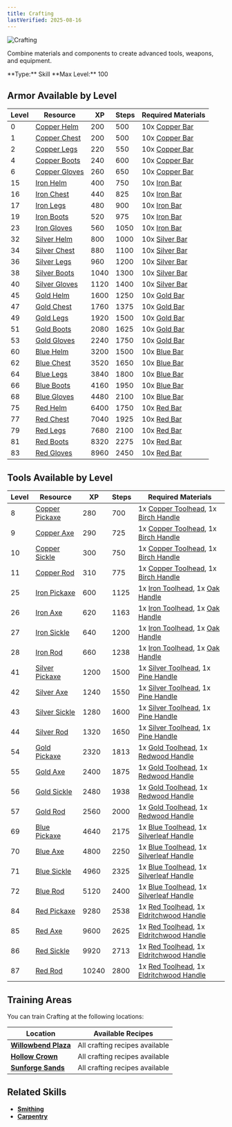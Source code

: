 ```yaml
---
title: Crafting
lastVerified: 2025-08-16
---
```


<div className="mb-8 flex items-start gap-6">
  <div className="flex-shrink-0">
    <img
      src="/assets/icons/crafting.png"
      alt="Crafting"
      className="h-24 w-24 rounded-lg border"
    />
  </div>
  <div className="flex-1">
    <div className="space-y-2">
      <p className="text-muted-foreground text-lg">
        Combine materials and components to create advanced tools, weapons, and
        equipment.
      </p>
      <div className="flex flex-wrap gap-4 text-sm">
        <span className="rounded-md bg-green-100 px-2 py-1 dark:bg-green-900">
          **Type:** Skill
        </span>
        <span className="rounded-md bg-purple-100 px-2 py-1 dark:bg-purple-900">
          **Max Level:** 100
        </span>
      </div>
    </div>
  </div>
</div>

## Armor Available by Level

| Level | Resource                                              | XP   | Steps | Required Materials                                      |
| ----- | ----------------------------------------------------- | ---- | ----- | ------------------------------------------------------- |
| 0     | [Copper Helm](/docs/items/individual/copper_helm)     | 200  | 500   | 10x [Copper Bar](/docs/resources/individual/copper_bar) |
| 1     | [Copper Chest](/docs/items/individual/copper_chest)   | 200  | 500   | 10x [Copper Bar](/docs/resources/individual/copper_bar) |
| 2     | [Copper Legs](/docs/items/individual/copper_legs)     | 220  | 550   | 10x [Copper Bar](/docs/resources/individual/copper_bar) |
| 4     | [Copper Boots](/docs/items/individual/copper_boots)   | 240  | 600   | 10x [Copper Bar](/docs/resources/individual/copper_bar) |
| 6     | [Copper Gloves](/docs/items/individual/copper_gloves) | 260  | 650   | 10x [Copper Bar](/docs/resources/individual/copper_bar) |
| 15    | [Iron Helm](/docs/items/individual/iron_helm)         | 400  | 750   | 10x [Iron Bar](/docs/resources/individual/iron_bar)     |
| 16    | [Iron Chest](/docs/items/individual/iron_chest)       | 440  | 825   | 10x [Iron Bar](/docs/resources/individual/iron_bar)     |
| 17    | [Iron Legs](/docs/items/individual/iron_legs)         | 480  | 900   | 10x [Iron Bar](/docs/resources/individual/iron_bar)     |
| 19    | [Iron Boots](/docs/items/individual/iron_boots)       | 520  | 975   | 10x [Iron Bar](/docs/resources/individual/iron_bar)     |
| 23    | [Iron Gloves](/docs/items/individual/iron_gloves)     | 560  | 1050  | 10x [Iron Bar](/docs/resources/individual/iron_bar)     |
| 32    | [Silver Helm](/docs/items/individual/silver_helm)     | 800  | 1000  | 10x [Silver Bar](/docs/resources/individual/silver_bar) |
| 34    | [Silver Chest](/docs/items/individual/silver_chest)   | 880  | 1100  | 10x [Silver Bar](/docs/resources/individual/silver_bar) |
| 36    | [Silver Legs](/docs/items/individual/silver_legs)     | 960  | 1200  | 10x [Silver Bar](/docs/resources/individual/silver_bar) |
| 38    | [Silver Boots](/docs/items/individual/silver_boots)   | 1040 | 1300  | 10x [Silver Bar](/docs/resources/individual/silver_bar) |
| 40    | [Silver Gloves](/docs/items/individual/silver_gloves) | 1120 | 1400  | 10x [Silver Bar](/docs/resources/individual/silver_bar) |
| 45    | [Gold Helm](/docs/items/individual/gold_helm)         | 1600 | 1250  | 10x [Gold Bar](/docs/resources/individual/gold_bar)     |
| 47    | [Gold Chest](/docs/items/individual/gold_chest)       | 1760 | 1375  | 10x [Gold Bar](/docs/resources/individual/gold_bar)     |
| 49    | [Gold Legs](/docs/items/individual/gold_legs)         | 1920 | 1500  | 10x [Gold Bar](/docs/resources/individual/gold_bar)     |
| 51    | [Gold Boots](/docs/items/individual/gold_boots)       | 2080 | 1625  | 10x [Gold Bar](/docs/resources/individual/gold_bar)     |
| 53    | [Gold Gloves](/docs/items/individual/gold_gloves)     | 2240 | 1750  | 10x [Gold Bar](/docs/resources/individual/gold_bar)     |
| 60    | [Blue Helm](/docs/items/individual/blue_helm)         | 3200 | 1500  | 10x [Blue Bar](/docs/resources/individual/blue_bar)     |
| 62    | [Blue Chest](/docs/items/individual/blue_chest)       | 3520 | 1650  | 10x [Blue Bar](/docs/resources/individual/blue_bar)     |
| 64    | [Blue Legs](/docs/items/individual/blue_legs)         | 3840 | 1800  | 10x [Blue Bar](/docs/resources/individual/blue_bar)     |
| 66    | [Blue Boots](/docs/items/individual/blue_boots)       | 4160 | 1950  | 10x [Blue Bar](/docs/resources/individual/blue_bar)     |
| 68    | [Blue Gloves](/docs/items/individual/blue_gloves)     | 4480 | 2100  | 10x [Blue Bar](/docs/resources/individual/blue_bar)     |
| 75    | [Red Helm](/docs/items/individual/red_helm)           | 6400 | 1750  | 10x [Red Bar](/docs/resources/individual/red_bar)       |
| 77    | [Red Chest](/docs/items/individual/red_chest)         | 7040 | 1925  | 10x [Red Bar](/docs/resources/individual/red_bar)       |
| 79    | [Red Legs](/docs/items/individual/red_legs)           | 7680 | 2100  | 10x [Red Bar](/docs/resources/individual/red_bar)       |
| 81    | [Red Boots](/docs/items/individual/red_boots)         | 8320 | 2275  | 10x [Red Bar](/docs/resources/individual/red_bar)       |
| 83    | [Red Gloves](/docs/items/individual/red_gloves)       | 8960 | 2450  | 10x [Red Bar](/docs/resources/individual/red_bar)       |

## Tools Available by Level

| Level | Resource                                                | XP    | Steps | Required Materials                                                                                                                   |
| ----- | ------------------------------------------------------- | ----- | ----- | ------------------------------------------------------------------------------------------------------------------------------------ |
| 8     | [Copper Pickaxe](/docs/items/individual/copper_pickaxe) | 280   | 700   | 1x [Copper Toolhead](/docs/resources/individual/copper_toolhead), 1x [Birch Handle](/docs/resources/individual/birch_handle)         |
| 9     | [Copper Axe](/docs/items/individual/copper_axe)         | 290   | 725   | 1x [Copper Toolhead](/docs/resources/individual/copper_toolhead), 1x [Birch Handle](/docs/resources/individual/birch_handle)         |
| 10    | [Copper Sickle](/docs/items/individual/copper_sickle)   | 300   | 750   | 1x [Copper Toolhead](/docs/resources/individual/copper_toolhead), 1x [Birch Handle](/docs/resources/individual/birch_handle)         |
| 11    | [Copper Rod](/docs/items/individual/copper_rod)         | 310   | 775   | 1x [Copper Toolhead](/docs/resources/individual/copper_toolhead), 1x [Birch Handle](/docs/resources/individual/birch_handle)         |
| 25    | [Iron Pickaxe](/docs/items/individual/iron_pickaxe)     | 600   | 1125  | 1x [Iron Toolhead](/docs/resources/individual/iron_toolhead), 1x [Oak Handle](/docs/resources/individual/oak_handle)                 |
| 26    | [Iron Axe](/docs/items/individual/iron_axe)             | 620   | 1163  | 1x [Iron Toolhead](/docs/resources/individual/iron_toolhead), 1x [Oak Handle](/docs/resources/individual/oak_handle)                 |
| 27    | [Iron Sickle](/docs/items/individual/iron_sickle)       | 640   | 1200  | 1x [Iron Toolhead](/docs/resources/individual/iron_toolhead), 1x [Oak Handle](/docs/resources/individual/oak_handle)                 |
| 28    | [Iron Rod](/docs/items/individual/iron_rod)             | 660   | 1238  | 1x [Iron Toolhead](/docs/resources/individual/iron_toolhead), 1x [Oak Handle](/docs/resources/individual/oak_handle)                 |
| 41    | [Silver Pickaxe](/docs/items/individual/silver_pickaxe) | 1200  | 1500  | 1x [Silver Toolhead](/docs/resources/individual/silver_toolhead), 1x [Pine Handle](/docs/resources/individual/pine_handle)           |
| 42    | [Silver Axe](/docs/items/individual/silver_axe)         | 1240  | 1550  | 1x [Silver Toolhead](/docs/resources/individual/silver_toolhead), 1x [Pine Handle](/docs/resources/individual/pine_handle)           |
| 43    | [Silver Sickle](/docs/items/individual/silver_sickle)   | 1280  | 1600  | 1x [Silver Toolhead](/docs/resources/individual/silver_toolhead), 1x [Pine Handle](/docs/resources/individual/pine_handle)           |
| 44    | [Silver Rod](/docs/items/individual/silver_rod)         | 1320  | 1650  | 1x [Silver Toolhead](/docs/resources/individual/silver_toolhead), 1x [Pine Handle](/docs/resources/individual/pine_handle)           |
| 54    | [Gold Pickaxe](/docs/items/individual/gold_pickaxe)     | 2320  | 1813  | 1x [Gold Toolhead](/docs/resources/individual/gold_toolhead), 1x [Redwood Handle](/docs/resources/individual/redwood_handle)         |
| 55    | [Gold Axe](/docs/items/individual/gold_axe)             | 2400  | 1875  | 1x [Gold Toolhead](/docs/resources/individual/gold_toolhead), 1x [Redwood Handle](/docs/resources/individual/redwood_handle)         |
| 56    | [Gold Sickle](/docs/items/individual/gold_sickle)       | 2480  | 1938  | 1x [Gold Toolhead](/docs/resources/individual/gold_toolhead), 1x [Redwood Handle](/docs/resources/individual/redwood_handle)         |
| 57    | [Gold Rod](/docs/items/individual/gold_rod)             | 2560  | 2000  | 1x [Gold Toolhead](/docs/resources/individual/gold_toolhead), 1x [Redwood Handle](/docs/resources/individual/redwood_handle)         |
| 69    | [Blue Pickaxe](/docs/items/individual/blue_pickaxe)     | 4640  | 2175  | 1x [Blue Toolhead](/docs/resources/individual/blue_toolhead), 1x [Silverleaf Handle](/docs/resources/individual/silverleaf_handle)   |
| 70    | [Blue Axe](/docs/items/individual/blue_axe)             | 4800  | 2250  | 1x [Blue Toolhead](/docs/resources/individual/blue_toolhead), 1x [Silverleaf Handle](/docs/resources/individual/silverleaf_handle)   |
| 71    | [Blue Sickle](/docs/items/individual/blue_sickle)       | 4960  | 2325  | 1x [Blue Toolhead](/docs/resources/individual/blue_toolhead), 1x [Silverleaf Handle](/docs/resources/individual/silverleaf_handle)   |
| 72    | [Blue Rod](/docs/items/individual/blue_rod)             | 5120  | 2400  | 1x [Blue Toolhead](/docs/resources/individual/blue_toolhead), 1x [Silverleaf Handle](/docs/resources/individual/silverleaf_handle)   |
| 84    | [Red Pickaxe](/docs/items/individual/red_pickaxe)       | 9280  | 2538  | 1x [Red Toolhead](/docs/resources/individual/red_toolhead), 1x [Eldritchwood Handle](/docs/resources/individual/eldritchwood_handle) |
| 85    | [Red Axe](/docs/items/individual/red_axe)               | 9600  | 2625  | 1x [Red Toolhead](/docs/resources/individual/red_toolhead), 1x [Eldritchwood Handle](/docs/resources/individual/eldritchwood_handle) |
| 86    | [Red Sickle](/docs/items/individual/red_sickle)         | 9920  | 2713  | 1x [Red Toolhead](/docs/resources/individual/red_toolhead), 1x [Eldritchwood Handle](/docs/resources/individual/eldritchwood_handle) |
| 87    | [Red Rod](/docs/items/individual/red_rod)               | 10240 | 2800  | 1x [Red Toolhead](/docs/resources/individual/red_toolhead), 1x [Eldritchwood Handle](/docs/resources/individual/eldritchwood_handle) |

## Training Areas

You can train Crafting at the following locations:

| Location                                                      | Available Recipes              |
| ------------------------------------------------------------- | ------------------------------ |
| **[Willowbend Plaza](/docs/map/individual/willowbend_plaza)** | All crafting recipes available |
| **[Hollow Crown](/docs/map/individual/hollow_crown)**         | All crafting recipes available |
| **[Sunforge Sands](/docs/map/individual/sunforge_sands)**     | All crafting recipes available |

## Related Skills

- **[Smithing](/docs/skills/individual/smithing)**
- **[Carpentry](/docs/skills/individual/carpentry)**
